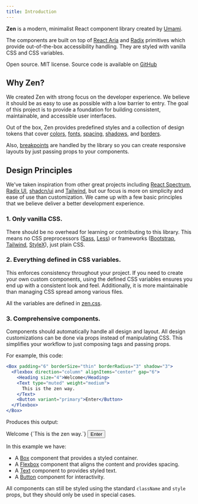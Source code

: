 ```yaml
---
title: Introduction
---
```


**Zen** is a modern, minimalist React component library created by [Umami](https://umami.is).

The components are built on top of [React Aria](https://react-spectrum.adobe.com/react-aria/) and [Radix](https://www.radix-ui.com/primitives) primitives which provide
out-of-the-box accessibility handling. They are styled with vanilla CSS and CSS variables.

Open source. MIT license. Source code is available on [GitHub](https://github.com/umami-software/react-zen)

## Why Zen?

We created Zen with strong focus on the developer experience. We believe it should be as easy to
use as possible with a low barrier to entry. The goal of this project is to provide a foundation for building
consistent, maintainable, and accessible user interfaces.

Out of the box, Zen provides predefined styles and a collection of design tokens that cover
[colors](/docs/design/colors),
[fonts](/docs/design/fonts),
[spacing](/docs/design/spacing),
[shadows](/docs/design/shadows),
and [borders](/docs/design/border-radius).

Also, [breakpoints](/docs/design/breakpoints) are handled by the library so you can create
responsive layouts by just passing props to your components.

## Design Principles

We've taken inspiration from other great projects including [React Spectrum](https://react-spectrum.adobe.com/react-spectrum/index.html), [Radix UI](https://www.radix-ui.com/),
[shadcn/ui](https://ui.shadcn.com/) and [Tailwind](https://tailwindcss.com/), but our focus is more on simplicity and ease of use
than customization. We came up with a few basic principles that we believe deliver a better development experience.

### 1. Only vanilla CSS.

There should be no overhead for learning or contributing to this library. This means no CSS preprocessors ([Sass](https://sass-lang.com/), [Less](https://lesscss.org/))
or frameworks ([Bootstrap](https://getbootstrap.com/), [Tailwind](https://tailwindcss.com/), [StyleX](https://stylexjs.com/)), just plain CSS.

### 2. Everything defined in CSS variables.

This enforces consistency throughout your project. If you need to create your own custom components, using the
defined CSS variables ensures you end up with a consistent look and feel. Additionally, it is more maintainable
than managing CSS spread among various files.

All the variables are defined in [zen.css](https://raw.githubusercontent.com/umami-software/react-zen/refs/heads/master/src/styles/zen.css).

### 3. Comprehensive components.

Components should automatically handle all design and layout.
All design customizations can be done via props instead of manipulating CSS.
This simplifies your workflow to just composing tags and passing props.

For example, this code:

```jsx
<Box padding="6" borderSize="thin" borderRadius="3" shadow="3">
  <Flexbox direction="column" alignItems="center" gap="6">
    <Heading size="4">Welcome</Heading>
    <Text type="muted" weight="medium">
      This is the zen way.
    </Text>
    <Button variant="primary">Enter</Button>
  </Flexbox>
</Box>
```

Produces this output:

<Example>
  <Box padding="6" borderSize="thin" borderRadius="3" shadow="3">
    <Flexbox direction="column" alignItems="center" gap="6">
      <Heading size="4">Welcome</Heading>
      <Text type="muted" weight="medium">{`This is the zen way.`}</Text>
      <Button variant="primary">Enter</Button>
    </Flexbox>

  </Box>
</Example>

In this example we have:

- A [Box](/docs/layout/box) component that provides a styled container.
- A [Flexbox](/docs/layout/flexbox) component that aligns the content and provides spacing.
- A [Text](/docs/typography/text) component to provides styled text.
- A [Button](/docs/components/button) component for interactivity.

All components can still be styled using the standard `className` and `style` props, but they should only be used in special cases.
